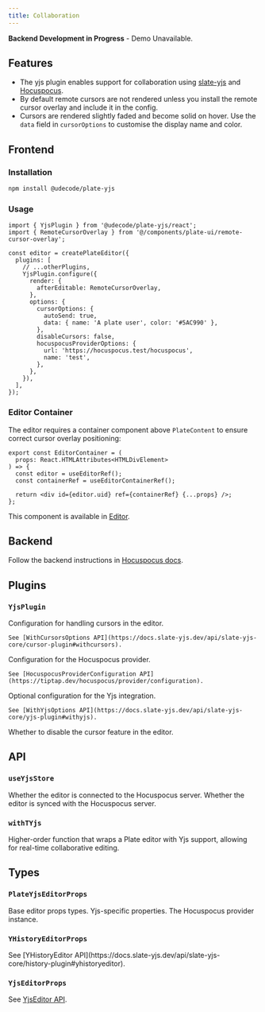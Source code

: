 ```yaml
---
title: Collaboration
---
```


<Callout className="my-4">

**Backend Development in Progress** - Demo Unavailable.

</Callout>

<PackageInfo>

## Features

- The yjs plugin enables support for collaboration using [slate-yjs](https://docs.slate-yjs.dev/) and [Hocuspocus](https://docs.slate-yjs.dev/walkthroughs/collaboration-hocuspocus).
- By default remote cursors are not rendered unless you install the remote cursor overlay and include it in the config.
- Cursors are rendered slightly faded and become solid on hover. Use the `data` field in `cursorOptions` to customise the display name and color.

</PackageInfo>

## Frontend

### Installation

```bash
npm install @udecode/plate-yjs
```

### Usage

```tsx
import { YjsPlugin } from '@udecode/plate-yjs/react';
import { RemoteCursorOverlay } from '@/components/plate-ui/remote-cursor-overlay';

const editor = createPlateEditor({
  plugins: [
    // ...otherPlugins,
    YjsPlugin.configure({
      render: {
        afterEditable: RemoteCursorOverlay,
      },
      options: {
        cursorOptions: {
          autoSend: true,
          data: { name: 'A plate user', color: '#5AC990' },
        },
        disableCursors: false,
        hocuspocusProviderOptions: {
          url: 'https://hocuspocus.test/hocuspocus',
          name: 'test',
        },
      },
    }),
  ],
});
```

### Editor Container

The editor requires a container component above `PlateContent` to ensure correct cursor overlay positioning:

```tsx
export const EditorContainer = (
  props: React.HTMLAttributes<HTMLDivElement>
) => {
  const editor = useEditorRef();
  const containerRef = useEditorContainerRef();

  return <div id={editor.uid} ref={containerRef} {...props} />;
};
```

This component is available in [Editor](/docs/components/editor).

## Backend

Follow the backend instructions in [Hocuspocus docs](https://tiptap.dev/hocuspocus/getting-started).

## Plugins

### `YjsPlugin`

<API name="YjsPlugin">
<APIOptions>
  <APIItem name="cursorOptions" type="WithCursorsOptions<TCursorData>" optional>
    Configuration for handling cursors in the editor.

    See [WithCursorsOptions API](https://docs.slate-yjs.dev/api/slate-yjs-core/cursor-plugin#withcursors).
  </APIItem>
  <APIItem name="hocuspocusProviderOptions" type="HocuspocusProviderConfiguration" required>
    Configuration for the Hocuspocus provider.

    See [HocuspocusProviderConfiguration API](https://tiptap.dev/hocuspocus/provider/configuration).
  </APIItem>
  <APIItem name="yjsOptions" type="WithYjsOptions" optional>
    Optional configuration for the Yjs integration.

    See [WithYjsOptions API](https://docs.slate-yjs.dev/api/slate-yjs-core/yjs-plugin#withyjs).
  </APIItem>
  <APIItem name="disableCursors" type="boolean" optional>
    Whether to disable the cursor feature in the editor.
  </APIItem>
</APIOptions>
</API>

## API

### `useYjsStore`

<API name="useYjsStore">
<APIState>
  <APIItem name="isConnected" type="boolean">
    Whether the editor is connected to the Hocuspocus server.
  </APIItem>
  <APIItem name="isSynced" type="boolean">
    Whether the editor is synced with the Hocuspocus server.
  </APIItem>
</APIState>
</API>

### `withTYjs`

Higher-order function that wraps a Plate editor with Yjs support, allowing for real-time collaborative editing.

## Types

### `PlateYjsEditorProps`

<API name="PlateYjsEditorProps">
<APIAttributes>
  <APIItem name="extends" type="YjsEditorProps & CursorEditor">
    Base editor props types.
  </APIItem>
  <APIItem name="yjs" type="object">
    Yjs-specific properties.
  </APIItem>
</APIAttributes>

<APIOptions type="object">
  <APIItem name="provider" type="HocuspocusProvider">
    The Hocuspocus provider instance.
  </APIItem>
</APIOptions>
</API>

### `YHistoryEditorProps`

<API name="YHistoryEditorProps">
<APIAttributes>
  <APIItem name="extends" type="YjsEditorProps & YHistoryEditor">
    See [YHistoryEditor API](https://docs.slate-yjs.dev/api/slate-yjs-core/history-plugin#yhistoryeditor).
  </APIItem>
</APIAttributes>
</API>

### `YjsEditorProps`

See [YjsEditor API](https://docs.slate-yjs.dev/api/slate-yjs-core/yjs-plugin#yjseditor).
